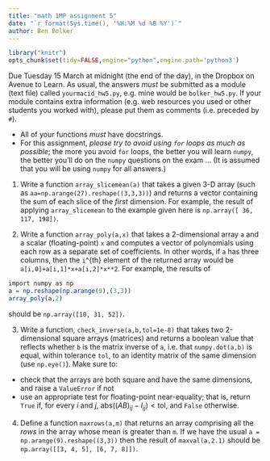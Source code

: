 ```yaml
---
title: "math 1MP assignment 5"
date: "`r format(Sys.time(), '%H:%M %d %B %Y')`"
author: Ben Bolker
---
```

```r
library("knitr")
opts_chunk$set(tidy=FALSE,engine="python",engine.path='python3')
```

Due Tuesday 15 March at midnight (the end of the day), in the Dropbox on Avenue to Learn. As usual, the answers *must* be submitted as a module (text file) called `yourmacid_hw5.py`, e.g. mine would be `bolker_hw5.py`.  If your module contains extra information (e.g. web resources you used or other students you worked with), please put them as comments (i.e. preceded by `#`).

- All of your functions *must* have docstrings.
- For this assignment, *please try to avoid using `for` loops as much as possible*; the more you avoid `for` loops, the better you will learn `numpy`, the better you'll do on the `numpy` questions on the exam ... (It is assumed that you will be using `numpy` for all answers.)

1. Write a function `array_slicemean(a)` that takes a given 3-D array (such as `aa=np.arange(27).reshape((3,3,3))`) and returns a vector containing the sum of each slice of the *first* dimension. For example, the result of applying `array_slicemean` to the example given here is `np.array([ 36, 117, 198])`.

2. Write a function `array_poly(a,x)` that takes a 2-dimensional array `a` and a scalar (floating-point) `x` and computes a vector of polynomials using each row as a separate set of coefficients. In other words, if `a` has three columns, then the `i`^{th} element of the returned array would be `a[i,0]+a[i,1]*x+a[i,2]*x**2`. For example, the results of
```r
import numpy as np
a = np.reshape(np.arange(9),(3,3))
array_poly(a,2)
```
should be `np.array([10, 31, 52])`.

3. Write a function, `check_inverse(a,b,tol=1e-8)` that takes two 2-dimensional square arrays (matrices) and returns a boolean value that reflects whether `b` is the matrix inverse of `a`, i.e. that `numpy.dot(a,b)` is equal, within tolerance `tol`, to an identity matrix of the same dimension (use `np.eye()`). Make sure to:
- check that the arrays are both square and have the same dimensions, and raise a `ValueError` if not
- use an appropriate test for floating-point near-equality; that is, return `True` if, for every $i$ and $j$, $\textrm{abs}((AB)_{ij}-I_{ij})<\textrm{tol}$, and `False` otherwise.
4. Define a function `maxrows(a,m)` that returns an array comprising all the *rows* in the array whose mean is greater than `m`. If we have the usual `a = np.arange(9).reshape((3,3))` then the result of `maxval(a,2.1)` should be `np.array([[3, 4, 5], [6, 7, 8]])`.




